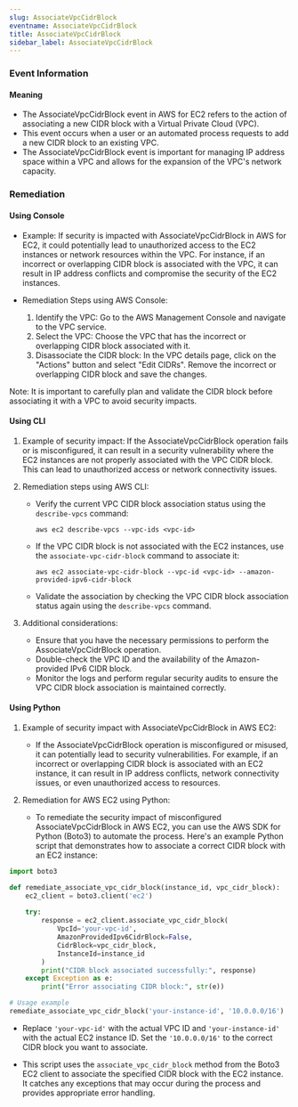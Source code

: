 ```yaml
--- 
slug: AssociateVpcCidrBlock
eventname: AssociateVpcCidrBlock
title: AssociateVpcCidrBlock
sidebar_label: AssociateVpcCidrBlock
---
```

                       
### Event Information

#### Meaning

- The AssociateVpcCidrBlock event in AWS for EC2 refers to the action of associating a new CIDR block with a Virtual Private Cloud (VPC).
- This event occurs when a user or an automated process requests to add a new CIDR block to an existing VPC.
- The AssociateVpcCidrBlock event is important for managing IP address space within a VPC and allows for the expansion of the VPC's network capacity.

### Remediation

#### Using Console

- Example: If security is impacted with AssociateVpcCidrBlock in AWS for EC2, it could potentially lead to unauthorized access to the EC2 instances or network resources within the VPC. For instance, if an incorrect or overlapping CIDR block is associated with the VPC, it can result in IP address conflicts and compromise the security of the EC2 instances.

- Remediation Steps using AWS Console:
  1. Identify the VPC: Go to the AWS Management Console and navigate to the VPC service.
  2. Select the VPC: Choose the VPC that has the incorrect or overlapping CIDR block associated with it.
  3. Disassociate the CIDR block: In the VPC details page, click on the "Actions" button and select "Edit CIDRs". Remove the incorrect or overlapping CIDR block and save the changes.

Note: It is important to carefully plan and validate the CIDR block before associating it with a VPC to avoid security impacts.

#### Using CLI

1. Example of security impact: If the AssociateVpcCidrBlock operation fails or is misconfigured, it can result in a security vulnerability where the EC2 instances are not properly associated with the VPC CIDR block. This can lead to unauthorized access or network connectivity issues.

2. Remediation steps using AWS CLI:
   - Verify the current VPC CIDR block association status using the `describe-vpcs` command:
     ```
     aws ec2 describe-vpcs --vpc-ids <vpc-id>
     ```

   - If the VPC CIDR block is not associated with the EC2 instances, use the `associate-vpc-cidr-block` command to associate it:
     ```
     aws ec2 associate-vpc-cidr-block --vpc-id <vpc-id> --amazon-provided-ipv6-cidr-block
     ```

   - Validate the association by checking the VPC CIDR block association status again using the `describe-vpcs` command.

3. Additional considerations:
   - Ensure that you have the necessary permissions to perform the AssociateVpcCidrBlock operation.
   - Double-check the VPC ID and the availability of the Amazon-provided IPv6 CIDR block.
   - Monitor the logs and perform regular security audits to ensure the VPC CIDR block association is maintained correctly.

#### Using Python

1. Example of security impact with AssociateVpcCidrBlock in AWS EC2:
   - If the AssociateVpcCidrBlock operation is misconfigured or misused, it can potentially lead to security vulnerabilities. For example, if an incorrect or overlapping CIDR block is associated with an EC2 instance, it can result in IP address conflicts, network connectivity issues, or even unauthorized access to resources.

2. Remediation for AWS EC2 using Python:
   - To remediate the security impact of misconfigured AssociateVpcCidrBlock in AWS EC2, you can use the AWS SDK for Python (Boto3) to automate the process. Here's an example Python script that demonstrates how to associate a correct CIDR block with an EC2 instance:

```python
import boto3

def remediate_associate_vpc_cidr_block(instance_id, vpc_cidr_block):
    ec2_client = boto3.client('ec2')
    
    try:
        response = ec2_client.associate_vpc_cidr_block(
            VpcId='your-vpc-id',
            AmazonProvidedIpv6CidrBlock=False,
            CidrBlock=vpc_cidr_block,
            InstanceId=instance_id
        )
        print("CIDR block associated successfully:", response)
    except Exception as e:
        print("Error associating CIDR block:", str(e))

# Usage example
remediate_associate_vpc_cidr_block('your-instance-id', '10.0.0.0/16')
```

   - Replace `'your-vpc-id'` with the actual VPC ID and `'your-instance-id'` with the actual EC2 instance ID. Set the `'10.0.0.0/16'` to the correct CIDR block you want to associate.

   - This script uses the `associate_vpc_cidr_block` method from the Boto3 EC2 client to associate the specified CIDR block with the EC2 instance. It catches any exceptions that may occur during the process and provides appropriate error handling.


 